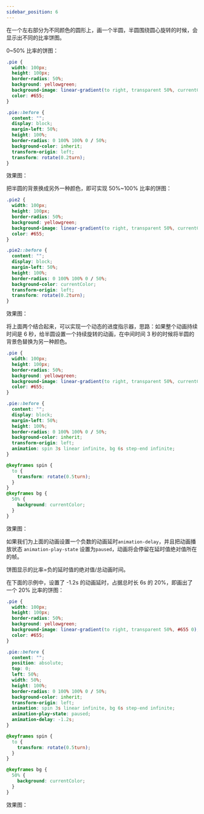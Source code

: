 ```yaml
---
sidebar_position: 6
---
```


在一个左右部分为不同颜色的圆形上，画一个半圆，半圆围绕圆心旋转的时候，会显示出不同的比率饼图。

0~50% 比率的饼图：

```css
.pie {
  width: 100px;
  height: 100px;
  border-radius: 50%;
  background: yellowgreen;
  background-image: linear-gradient(to right, transparent 50%, currentColor 0);
  color: #655;
}

.pie::before {
  content: "";
  display: block;
  margin-left: 50%;
  height: 100%;
  border-radius: 0 100% 100% 0 / 50%;
  background-color: inherit;
  transform-origin: left;
  transform: rotate(0.2turn);
}
```

效果图：


<div className={styles.pie}></div>

把半圆的背景换成另外一种颜色，即可实现 50%~100% 比率的饼图：

```css
.pie2 {
  width: 100px;
  height: 100px;
  border-radius: 50%;
  background: yellowgreen;
  background-image: linear-gradient(to right, transparent 50%, currentColor 0);
  color: #655;
}

.pie2::before {
  content: "";
  display: block;
  margin-left: 50%;
  height: 100%;
  border-radius: 0 100% 100% 0 / 50%;
  background-color: currentColor;
  transform-origin: left;
  transform: rotate(0.2turn);
}
```

效果图：

<div className={styles.pie2}></div>

将上面两个结合起来，可以实现一个动态的进度指示器，思路：如果整个动画持续时间是 6 秒，给半圆设置一个持续旋转的动画，在中间时间 3 秒的时候将半圆的背景色替换为另一种颜色。

```css
.pie {
  width: 100px;
  height: 100px;
  border-radius: 50%;
  background: yellowgreen;
  background-image: linear-gradient(to right, transparent 50%, currentColor 0);
  color: #655;
}

.pie::before {
  content: "";
  display: block;
  margin-left: 50%;
  height: 100%;
  border-radius: 0 100% 100% 0 / 50%;
  background-color: inherit;
  transform-origin: left;
  animation: spin 3s linear infinite, bg 6s step-end infinite;
}

@keyframes spin {
  to {
    transform: rotate(0.5turn);
  }
}
@keyframes bg {
  50% {
    background: currentColor;
  }
}
```

效果图：

<div className={styles.pie3}></div>

如果我们为上面的动画设置一个负数的动画延时`animation-delay`，并且把动画播放状态 `animation-play-state` 设置为`paused`，动画将会停留在延时值绝对值所在的帧。

饼图显示的比率=负的延时值的绝对值/总动画时间。

在下面的示例中，设置了 -1.2s 的动画延时，占据总时长 6s 的 20%，即画出了一个 20% 比率的饼图：
```css
.pie {
  width: 100px;
  height: 100px;
  border-radius: 50%;
  background: yellowgreen;
  background-image: linear-gradient(to right, transparent 50%, #655 0);
  color: #655;
}

.pie::before {
  content: "";
  position: absolute;
  top: 0;
  left: 50%;
  width: 50%;
  height: 100%;
  border-radius: 0 100% 100% 0 / 50%;
  background-color: inherit;
  transform-origin: left;
  animation: spin 3s linear infinite, bg 6s step-end infinite;
  animation-play-state: paused;
  animation-delay: -1.2s;
}

@keyframes spin {
  to {
    transform: rotate(0.5turn);
  }
}

@keyframes bg {
  50% {
    background: currentColor;
  }
}
```

效果图：

<div className={styles.pie4}></div>
